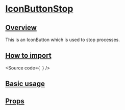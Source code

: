 

<Meta of={Stories} />

# [IconButtonStop](#iconbuttonstop)

## [Overview](#overview)

This is an IconButton which is used to stop processes.

## [How to import](#how-to-import)

<Source
  code={`
`}
/>

## [Basic usage](#basic-usage)

<Canvas of={Stories.Base} />

## [Props](#props)

<ArgTypes of={Stories} />
